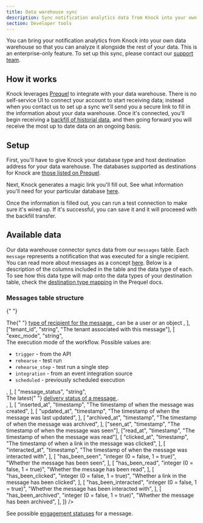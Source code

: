 ```yaml
---
title: Data warehouse sync
description: Sync notification analytics data from Knock into your own data warehouse
section: Developer tools
---
```


You can bring your notification analytics from Knock into your own data warehouse so that you can analyze it alongside the rest of your data. This is an enterprise-only feature. To set up this sync, please contact our [support team](mailto:support@knock.app).

## How it works

Knock leverages [Prequel](https://www.prequel.co/) to integrate with your data warehouse. There is no self-service UI to connect your account to start receiving data; instead when you contact us to set up a sync we'll send you a secure link to fill in the information about your data warehouse. Once it's connected, you'll begin receiving a [backfill of historial data](https://docs.prequel.co/docs/transfer-logic#backfills--full-refreshes), and then going forward you will receive the most up to date data on an ongoing basis.

## Setup

First, you'll have to give Knock your database type and host destination address for your data warehouse. The databases supported as destinations for Knock are [those listed on Prequel](https://docs.prequel.co/docs/destinations-overview).

Next, Knock generates a magic link you'll fill out. See what information you'll need for your particular database [here](https://docs.prequel.co/reference/post_import-magic-links).

Once the information is filled out, you can run a test connection to make sure it's wired up. If it's successful, you can save it and it will proceeed with the backfill transfer.

## Available data

Our data warehouse connector syncs data from our `messages` table. Each `message` represents a notification that was executed for a single recipient. You can read more about messages as a concept [here](https://docs.knock.app/send-and-manage-data/messages). Below is a description of the columns included in the table and the data type of each. To see how this data type will map onto the data types of your destination table, check the [destination type mapping](https://docs.prequel.co/docs/data-types#destination-type-mapping) in the Prequel docs.

### Messages table structure

{" "}

<Table
  headers={["Name", "Type", "Description"]}
  rows={[
    [
      "message_id",
      "string",
      "The unique identifier for this message and the primary key for this table",
    ],
    ["account_id", "string", "The UUID of the message's account"],
    ["environment_id", "string", "The UUID of the message's environment"],
    ["environment_name", "string", "The name of the message's environment"],
    ["environment_slug", "string", "The slug of the message's environment"],
    ["channel_id", "string", "The UUID of the channel the message was sent on"],
    [
      "channel_key",
      "string",
      "The unique key of the channel the message was sent on",
    ],
    [
      "channel_name",
      "string",
      "The name of the channel the message was sent on",
    ],
    [
      "channel_provider",
      "string",
      "The provider for the channel the message was sent on",
    ],
    ["channel_type", "string", "The type of channel the message was sent on"],
    [
      "workflow_id",
      "string",
      "The UUID of the version of the workflow that the message belongs to",
    ],
    [
      "workflow_key",
      "string",
      "The unique key of the workflow the message belongs to",
    ],
    [
      "step_ref",
      "string",
      "The reference of the step on the workflow that the message belongs to",
    ],
    ["recipient_id", "string", "The ID of the recipient for the message"],
    [
      "recipient_type",
      "string",
      <div key="recipient_type_body">
        The{" "}
        <a
          target="_blank"
          rel="noreferrer"
          href="https://docs.knock.app/send-and-manage-data/recipients"
        >
          type of recipient for the message
        </a>
        , can be a user or an object
      </div>,
    ],
    ["tenant_id", "string", "The tenant associated with this message"],
    [
      "exec_mode",
      "string",
      <div key="exec_mode_body">
        The execution mode of the workflow. Possible values are:
        <ul>
          <li>
            <code>trigger</code> - from the API
          </li>
          <li>
            <code>rehearse</code> - test run
          </li>
          <li>
            <code>rehearse_step</code> - test run a single step
          </li>
          <li>
            <code>integration</code> - from an event integration source
          </li>
          <li>
            <code>scheduled</code> - previously scheduled execution
          </li>
        </ul>
      </div>,
    ],
    [
      "message_status",
      "string",
      <div key="message_status_body">
        The latest{" "}
        <a
          target="_blank"
          rel="noreferrer"
          href="https://docs.knock.app/send-notifications/message-statuses#delivery-status"
        >
          delivery status of a message
        </a>
        .
      </div>,
    ],
    [
      "inserted_at",
      "timestamp",
      "The timestamp of when the message was created",
    ],
    [
      "updated_at",
      "timestamp",
      "The timestamp of when the message was last updated",
    ],
    [
      "archived_at",
      "timestamp",
      "The timestamp of when the message was archived",
    ],
    ["seen_at", "timestamp", "The timestamp of when the message was seen"],
    ["read_at", "timestamp", "The timestamp of when the message was read"],
    [
      "clicked_at",
      "timestamp",
      "The timestamp of when a link in the message was clicked",
    ],
    [
      "interacted_at",
      "timestamp",
      "The timestamp of when the message was interacted with",
    ],
    [
      "has_been_seen",
      "integer (0 = false, 1 = true)",
      "Whether the message has been seen",
    ],
    [
      "has_been_read",
      "integer (0 = false, 1 = true)",
      "Whether the message has been read",
    ],
    [
      "has_been_clicked",
      "integer (0 = false, 1 = true)",
      "Whether a link in the message has been clicked",
    ],
    [
      "has_been_interacted",
      "integer (0 = false, 1 = true)",
      "Whether the message has been interacted with",
    ],
    [
      "has_been_archived",
      "integer (0 = false, 1 = true)",
      "Whether the message has been archived",
    ],
  ]}
/>

See possible [engagement statuses](/send-notifications/message-statuses#engagement-status) for a message.
